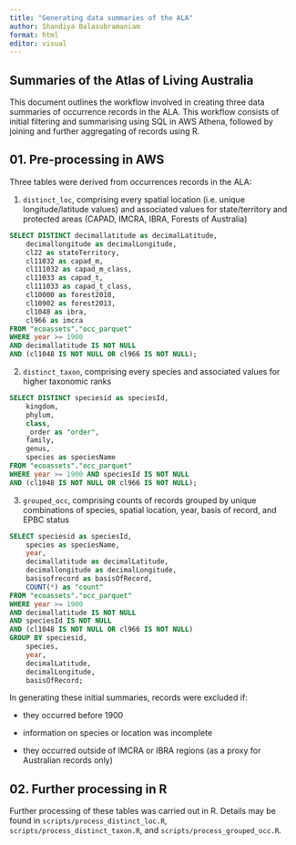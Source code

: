 ```yaml
---
title: "Generating data summaries of the ALA"
author: Shandiya Balasubramaniam
format: html
editor: visual
---
```


## Summaries of the Atlas of Living Australia

This document outlines the workflow involved in creating three data summaries of occurrence records in the ALA. This workflow consists of initial filtering and summarising using SQL in AWS Athena, followed by joining and further aggregating of records using R.

## 01. Pre-processing in AWS

Three tables were derived from occurrences records in the ALA:

1.  `distinct_loc`, comprising every spatial location (i.e. unique longitude/latitude values) and associated values for state/territory and protected areas (CAPAD, IMCRA, IBRA, Forests of Australia)

``` sql
SELECT DISTINCT decimallatitude as decimalLatitude, 
    decimallongitude as decimalLongitude,
    cl22 as stateTerritory,
    cl11032 as capad_m, 
    cl111032 as capad_m_class,
    cl11033 as capad_t,
    cl111033 as capad_t_class,
    cl10000 as forest2018, 
    cl10902 as forest2013, 
    cl1048 as ibra, 
    cl966 as imcra
FROM "ecoassets"."occ_parquet"
WHERE year >= 1900 
AND decimallatitude IS NOT NULL
AND (cl1048 IS NOT NULL OR cl966 IS NOT NULL);
```

2.  `distinct_taxon`, comprising every species and associated values for higher taxonomic ranks

``` sql
SELECT DISTINCT speciesid as speciesId,
    kingdom,
    phylum,
    class,
    _order as "order",
    family,
    genus,
    species as speciesName
FROM "ecoassets"."occ_parquet"
WHERE year >= 1900 AND speciesId IS NOT NULL
AND (cl1048 IS NOT NULL OR cl966 IS NOT NULL);
```

3.  `grouped_occ`, comprising counts of records grouped by unique combinations of species, spatial location, year, basis of record, and EPBC status

``` sql
SELECT speciesid as speciesId, 
    species as speciesName,    
    year, 
    decimallatitude as decimalLatitude, 
    decimallongitude as decimalLongitude, 
    basisofrecord as basisOfRecord,
    COUNT(*) as "count"
FROM "ecoassets"."occ_parquet"
WHERE year >= 1900 
AND decimallatitude IS NOT NULL 
AND speciesId IS NOT NULL 
AND (cl1048 IS NOT NULL OR cl966 IS NOT NULL)
GROUP BY speciesid, 
    species,
    year, 
    decimalLatitude, 
    decimalLongitude, 
    basisOfRecord; 
```

In generating these initial summaries, records were excluded if:

-   they occurred before 1900

-   information on species or location was incomplete

-   they occurred outside of IMCRA or IBRA regions (as a proxy for Australian records only)

## 02. Further processing in R

Further processing of these tables was carried out in R. Details may be found in `scripts/process_distinct_loc.R`, `scripts/process_distinct_taxon.R`, and `scripts/process_grouped_occ.R`.
